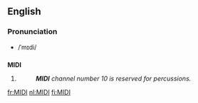 {{wikipedia}}
{{also|midi|Midi}}
==English==

===Pronunciation===
* /ˈmɪdi/

==={{initialism-old|en}}===
'''MIDI'''

# {{w|Musical Instrument Digital Interface}}
#: '''''MIDI''' channel number 10 is reserved for percussions.''

[[fr:MIDI]]
[[nl:MIDI]]
[[fi:MIDI]]